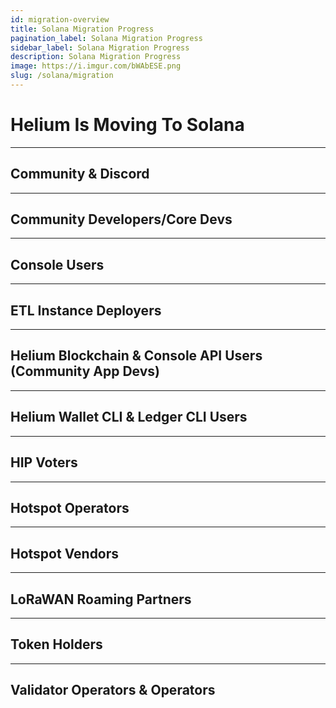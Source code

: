 ```yaml
---
id: migration-overview
title: Solana Migration Progress
pagination_label: Solana Migration Progress
sidebar_label: Solana Migration Progress
description: Solana Migration Progress
image: https://i.imgur.com/bWAbESE.png
slug: /solana/migration
---
```



# Helium Is Moving To Solana

<!--TODO: header description, 2 sentences or less  -->

---

## Community & Discord

<!--TODO:  Efforts are underway to streamline the Discord experience for current and new members. -->
<!--TODO:  Looking to learn more about Solana development? checkout the [Solana Discord Server](https://discord.com/invite/kBbATFA7PW) -->

---

## Community Developers/Core Devs

<!--TODO:  get help and join the conversation in discord channel -->
<!--TODO:  check out the helium-progrma libraby on github -->

---

## Console Users

<!--TODO:  chirpstack -->
<!--TODO:  openLNS -->

---

## ETL Instance Deployers

<!--TODO:  ?not sure? -->

---

## Helium Blockchain & Console API Users (Community App Devs)

<!--TODO:  existing api will halt with helium chain -->
<!--TODO:  access to oracle data and link to oracle data page -->

---

## Helium Wallet CLI & Ledger CLI Users

<!--TODO:  wallet-cli -> more infomration soon -->
<!--TODO:  ledger cli -> solana cli clone with helium derivation path -->

---

## HIP Voters

<!--TODO:  thank for current process -->
<!--TODO:  links to read about realms -->
<!--TODO:  Vote Escrow Tokens -->
<!--TODO:  subDAO governance -->

---

## Hotspot Operators

<!--TODO:  link to migratino guide -->
<!--TODO:  hotspots to start earning IOT instead of HNT -->
<!--TODO:  existing HNT remains HNT -->
<!--TODO:  IOT TOken Premine -->

---

## Hotspot Vendors

<!--TODO:  maker apps update guides -->

---

## LoRaWAN Roaming Partners

<!--TODO:  openLNS and Helium Packet Router -->
<!--TODO:  ?ask joey? -->

---

## Token Holders

<!--TODO:  new Tokens, IOT/MOBILE/HNT -->
<!--TODO:  what happens to HNT -->
<!--TODO:  reading on SPL Tokens -->
<!--TODO:  wallets and exchanges -->

---

## Validator Operators & Operators

<!--TODO:  thank you for your service -->
<!--TODO:  call to action for working group on running more Oracles -->

